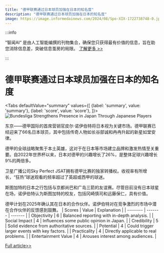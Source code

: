 ```yaml
---
title: "德甲联赛通过日本球员加强在日本的知名度"
description: "德甲联赛通过日本球员加强在日本的知名度"
image: https://image.informedainews.com/2024/08/Spo-XIX-1722738748-0.jpg
---
```



:::info

“智闻AI“ 是由人工智能编撰的刊物集合，确保您只获得最有价值的信息，旨在助您消除信息差，突破信息茧房的局限。  [了解更多 >>](/)

:::

# 德甲联赛通过日本球员加强在日本的知名度


<Tabs
	defaultValue="summary"
	values={[
	{label: 'summary', value: 'summary'},
	{label: 'score', value: 'score'},
]}>
<TabItem value="summary">
<img
  src="https://image.informedainews.com/2024/08/Spo-XIX-1722738748-0.jpg"
  alt="Bundesliga Strengthens Presence in Japan Through Japanese Players"
/>



东京——德甲国际的首席营销官皮尔·诺伊伯特将日本视为关键市场。德甲联赛已经迎来了66名日本球员，其中包括传奇人物如长谷部诚和冉冉升起的新星如堂安律。

德甲的全球战略聚焦于本土英雄，这对于在日本等市场建立品牌和激发热情至关重要。自2022年世界杯以来，日本对德甲的兴趣增长了26%，是整体足球兴趣增长9%的两倍多。

卫星广播公司Sky Perfect JSAT拥有德甲比赛的独家转播权。收视率有所增长，“狂热”球迷观看的频率超过了英超或西甲的球迷。

斯图加特的日本之行包括与京都尚巴和广岛三箭的友谊赛。尽管目前没有日本球星在场，诺伊伯特认为斯图加特的校友，包括冈崎慎司和远藤保仁，具有价值。

德甲计划在2025年确认其在日本的合作伙伴。诺伊伯特对在竞争激烈的市场中潜在合作伙伴的反馈感到鼓舞。
</TabItem>
<TabItem value="score">
	| Scores     | Value   | Explanation |
	| -------- | ------- | ------- |
	| Objectivity  | 6    | Balanced reporting with in-depth analysis.    |
	| Social Impact | 4     | Influences some public opinion in Japan.    |
	| Credibility    | 5    | Solid evidence from authoritative sources.    |
	| Potential    | 4    | Could trigger larger events with key factors.    |
	| Practicality    | 4    | Directly applicable to real problems.    |
	| Entertainment Value    | 4    | Arouses interest among audiences.    |
</TabItem>
</Tabs>

[Full article>>](https://asia.nikkei.com/Spotlight/Sports/Bundesliga-expands-Japan-footprint-on-back-of-Japanese-stars)
